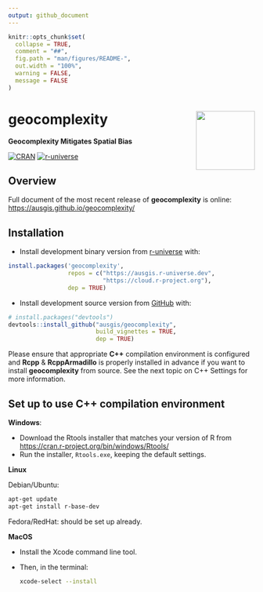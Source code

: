 ```yaml
---
output: github_document
---
```


<!-- README.md is generated from README.Rmd. Please edit that file -->

```r
knitr::opts_chunk$set(
  collapse = TRUE,
  comment = "##",
  fig.path = "man/figures/README-",
  out.width = "100%",
  warning = FALSE,
  message = FALSE
)
```

# geocomplexity <img src="man/figures/logo.png" align="right" height="120px"/>

**Geocomplexity Mitigates Spatial Bias**

<!-- badges: start -->
[![CRAN](https://www.r-pkg.org/badges/version/geocomplexity)](https://CRAN.R-project.org/package=geocomplexity)
[![r-universe](https://ausgis.r-universe.dev/badges/geocomplexity)](https://ausgis.r-universe.dev/geocomplexity)
<!-- badges: end -->

## Overview

Full document of the most recent release of **geocomplexity** is online:
<https://ausgis.github.io/geocomplexity/>


## Installation

- Install development binary version from [r-universe](https://ausgis.r-universe.dev/geocomplexity) with:

``` r
install.packages('geocomplexity',
                 repos = c("https://ausgis.r-universe.dev",
                           "https://cloud.r-project.org"),
                 dep = TRUE)
```

- Install development source version from [GitHub](https://github.com/ausgis/geocomplexity) with:

``` r
# install.packages("devtools")
devtools::install_github("ausgis/geocomplexity",
                         build_vignettes = TRUE,
                         dep = TRUE)
```

Please ensure that appropriate **C++** compilation environment is configured and **Rcpp** & **RcppArmadillo** is properly installed in advance if you want to install **geocomplexity** from source. See the next topic on C++ Settings for more information.

## Set up to use **C++** compilation environment

**Windows**:

- Download the Rtools installer that matches your version of R from <https://cran.r-project.org/bin/windows/Rtools/>
- Run the installer, `Rtools.exe`, keeping the default settings.

**Linux**

Debian/Ubuntu:

```.sh
apt-get update
apt-get install r-base-dev
```

Fedora/RedHat: should be set up already.

**MacOS**

- Install the Xcode command line tool.
- Then, in the terminal:
  
     ```.sh
     xcode-select --install
     ```
